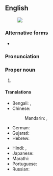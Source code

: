 ==English==
{{wikipedia}}
[[Image:Dadra and Nagar Haveli in India (disputed hatched).svg|thumb|]]

===Alternative forms===
* {{l|en|DNH}}

===Pronunciation===
{{IPA|en|/ˈdɑːdɹɑː ənd ˌnʌɡəɹˌhəˈvɛli/}}

===Proper noun===
{{en-proper noun|head=[[Dadra]] [[and]] [[Nagar Haveli]]}}

# {{place|en|former union territory and a district|uterr:pref/Dadra and Nagar Haveli and Daman and Diu|capital=Silvassa}}

====Translations====
{{trans-top|District of Dadra and Nagar Haveli and Daman and Diu}}
* Bengali: {{t|bn|দাদরা ও নগর হাভেলি|sc=Beng}}, {{t|bn|দাদরা ও নগর হাবেলী|tr=dadra o nôgôr habelī}}
* Chinese:
*: Mandarin: {{t|cmn|達德拉-納加爾哈維利|sc=Hani}}, {{t|cmn|达德拉-纳加尔哈维利|tr=Dádélā-Nàjiā'ěr-Hāwéilì|sc=Hani}}
* German: {{t|de|Dadra und Nagar Haveli}}
* Gujarati: {{t|gu|દાદરા અને નગર હવેલી|sc=Gujr}}
* Hebrew: {{t|he|דאדרה ונאגר הבלי}}
{{trans-mid}}
* Hindi: {{t|hi|दादर और नगर हवेली}}, {{t+|hi|दादर और नागर हवेली}}
* Japanese: {{t|ja|ダードラー及びナガル・ハヴェーリー|tr=Dādorā oyobi Nagaru-Havērī}}
* Marathi: {{t|mr|दादरा आणि नगर हवेली|sc=Deva}}
* Portuguese: {{t|pt|Dadra e Nagar Haveli}}
* Russian: {{t|ru|Дадра и Нагар-Хавели}}
{{trans-bottom}}